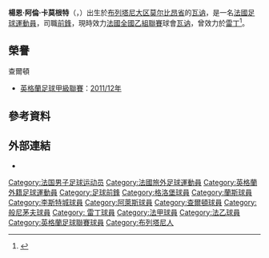 {{noteTA|G1=足球|G2=FAcup|G3=EPL
|T=zh-hans:扬恩·科莫甘特; zh-hk:楊恩·卡莫根特;
|1=zh-hans:科莫甘特; zh-hk:卡莫根特;
|2=zh-hans:阿兰; zh-hk:阿倫;
}}
{{Infobox football biography
| name                 = 扬恩·科莫甘特<br>''Yann Kermorgant''
| image                = Yann Kermorgant Playing For Charlton.png
| image_size           = 200px
| caption              = 
| fullname             = Yann Alain Kermorgant<ref name="Professional retain list & free transfers 2012/13">{{Cite news
 |title       = Professional retain list & free transfers 2012/13
 |url         = http://www.football-league.co.uk/staticFiles/4e/bd/0,,10794~179534,00.pdf
 |publisher   = The Football League
 |format      = PDF
 |date        = 18 May 2013
 |page        = 12
 |accessdate  = 30 July 2013
 |deadurl     = yes
 |archiveurl  = https://web.archive.org/web/20140802074454/http://www.football-league.co.uk/staticFiles/4e/bd/0%2C%2C10794~179534%2C00.pdf
 |archivedate = 2014年8月2日
}}</ref>
| birth_date          = {{Birth date and age|1981|11|8|df=y}}<ref name="Hugman2010-11 234">{{Cite book
 | editor-first = Barry J.
 | editor-last = Hugman
 | title = The PFA Footballers' Who's Who 2010–11
 | year = 2010
 | publisher = Mainstream Publishing
 | isbn = 978-1-84596-601-0
 | page = 234 }}</ref>
| birth_place          = [[法國|法國]][[瓦讷|瓦讷]]
| height               = {{height|m=1.84}}<ref name="Yann Kermorgant">{{cite web
| title = Yann Kermorgant
| url = http://www.lequipe.fr/Football/FootballFicheJoueur22505.html
| language = fr
| publisher = L'Équipe
| accessdate = 14 July 2009
| archive-date = 2020-11-23
| archive-url = https://web.archive.org/web/20201123195108/https://www6.lequipe.fr/Football/FootballFicheJoueur22505.html
| dead-url = no
}}</ref>
| position             = [[前鋒_(足球)|前鋒]]
| currentclub          = [[瓦讷奥林匹克俱乐部|瓦讷]]
| clubnumber           = 2
| youthyears1          = 
| years1               = 2002–2004
| years2               = 2004–2005
| years3               = 2005–2007
| years4               = 2007–2009
| years5               = 2009–2011
| years6               = 2010–2011
| years7               = 2011–2014
| years8               = 2014–2016
| years9               = 2016–2018
| years10              = 2018–
| youthclubs1          = [[雷恩足球俱乐部|雷恩]]
| clubs1               = [[瓦讷奥林匹克俱乐部|瓦讷]]
| clubs2               = [[SO_Châtellerault|沙泰勒羅]]
| clubs3               = [[格勒诺布尔足球俱乐部|格洛堡]]
| clubs4               = [[雷恩足球俱乐部|雷恩]]
| clubs5               = [[莱斯特城足球俱乐部|莱斯特城]]
| clubs6               = → [[阿尔勒-阿维尼翁田径俱乐部|-{zh-hk:阿萊斯; zh-hans:阿尔勒;}-]]
| clubs7               = [[查尔顿竞技足球俱乐部|查爾頓]]
| clubs8               = [[伯恩茅斯足球俱乐部|般尼茅夫]]
| clubs9               = [[雷丁足球俱乐部|雷丁]]
| clubs10              = [[瓦讷奥林匹克俱乐部|瓦讷]]
| caps1                = 49
| caps2                = 29
| caps3                = 59
| caps4                = 67
| caps5                = 20
| caps6                = 26
| caps7                = 89
| caps8                = 57
| caps9                = 87
| caps10               = 6
| goals1               = 11
| goals2               = 14
| goals3               = 16
| goals4               = 13
| goals5               = 1
| goals6               = 3
| goals7               = 29
| goals8               = 24
| goals9               = 24
| goals10              = 2
| nationalyears1       = 2013–
| nationalteam1        = [[布列塔尼足球代表隊|布列塔尼]]
| nationalcaps1        = 1
| nationalgoals1       = 1
| pcupdate             = 00:07, 20 January 2019 (UTC)
| ntupdate             = 
}}

'''楊恩·阿倫·卡莫根特'''（{{lang-fr|'''Yann Alain Kermorgant'''}}，{{bd|1981年|11月8日|catidx=Kermorgant, Yann}}）出生於[[布列塔尼大区|布列塔尼大区]][[莫尔比昂省|莫尔比昂省]]的[[瓦讷|瓦讷]]，是一名[[法國|法國]][[英式足球|足球]][[運動員|運動員]]，司職[[前鋒_(足球)|前鋒]]，現時效力[[法國全國乙組聯賽|法國全國乙組聯賽]]球會[[瓦讷奥林匹克俱乐部|瓦讷]]，曾效力於[[雷丁足球俱乐部|雷丁]]<ref>{{citenews |language=en |url=http://www.bbc.com/sport/0/football/35368136 |title=Yann Kermorgant: Reading sign striker from Bournemouth |work=''[[BBC_Sport|BBC Sport]]'' |date=2016-01-20 |accessdate=2016-01-21 |archive-date=2016-01-23 |archive-url=https://web.archive.org/web/20160123234233/http://www.bbc.com/sport/0/football/35368136 |dead-url=no }}</ref>。

== 榮譽 ==
;查爾頓
*[[英格蘭足球甲級聯賽|英格蘭足球甲級聯賽]]：[[2011年至2012年英格蘭足球甲級聯賽|2011/12年]]

== 參考資料 ==
{{Reflist}}

== 外部連結 ==
{{commons category|Yann Kermorgant}}
*{{soccerbase|id=52123|name=扬恩·科莫甘特}}

{{DEFAULTSORT:Kermorgant, Yann}}
[[Category:法国男子足球运动员|Category:法国男子足球运动员]]
[[Category:法國旅外足球運動員|Category:法國旅外足球運動員]]
[[Category:英格蘭外籍足球運動員|Category:英格蘭外籍足球運動員]]
[[Category:足球前鋒|Category:足球前鋒]]
[[Category:格洛堡球員|Category:格洛堡球員]]
[[Category:蘭斯球員|Category:蘭斯球員]]
[[Category:李斯特城球員|Category:李斯特城球員]]
[[Category:阿萊斯球員|Category:阿萊斯球員]]
[[Category:查爾頓球員|Category:查爾頓球員]]
[[Category:般尼茅夫球員|Category:般尼茅夫球員]]
[[Category:_雷丁球員|Category: 雷丁球員]] 
[[Category:法甲球員|Category:法甲球員]]
[[Category:法乙球員|Category:法乙球員]]
[[Category:英格蘭足球聯賽球員|Category:英格蘭足球聯賽球員]]
[[Category:布列塔尼人|Category:布列塔尼人]]